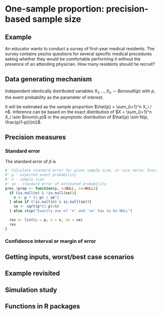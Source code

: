 # One-sample proportion: precision-based sample size

## Example

An educator wants to conduct a survey of first-year medical residents. The survey contains yes/no questions for several specific medical procedures asking whether they would be comfortable performing it without the presence of an attending physician. How many residents should he recruit?

## Data generating mechanism

Independent identically distributed variables $X_1, \ldots, X_n \sim Bernoulli(p)$ with $p$, the event probability as the parameter of interest.

It will be estimated as the sample proportion $\hat{p} = \sum_{i=1}^n X_i / n$. Inference can be based on the exact distribution of $X = \sum_{i=1}^n X_i \sim Binom(n,p)$ or the asymptotic distribution of $\hat{p} \sim N(p, \frac{p(1-p)}{n})$.

## Precision measures

### Standard error

The standard error of $\hat{p}$ is

\begin{equation}
SE(\hat{p}) = \sqrt\frac{p(1-p)}{n} 
\end{equation}


```r
#' Calculate standard error for given sample size, or vice versa. Exactly one of 'n' and 'se' has to be NULL
#' p - expected event probability
#' n - sample size
#' se - standard error of estimated probability
prec.1prop <- function(p, n=NULL, se=NULL){
  if (is.null(n) & !is.null(se)){
    n <- p * (1-p) / se^2
  } else if (!is.null(n) & is.null(se)){
    se <- sqrt(p*(1-p)/n)
  } else stop("Exactly one of 'n' and 'se' has to be NULL")
  
  res <- list(p = p, n = n, se = se)
  res
}

```

### Confidence interval or margin of error

## Getting inputs, worst/best case scenarios

## Example revisited 

## Simulation study

## Functions in R packages